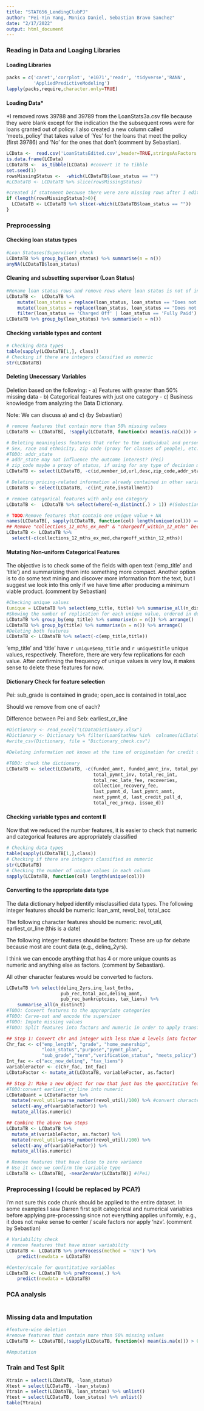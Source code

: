 ```yaml
---
title: "STAT656_LendingClubPJ"
author: "Pei-Yin Yang, Monica Daniel, Sebastian Bravo Sanchez"
date: "2/17/2022"
output: html_document
---
```

### Reading in Data and Loaging Libraries
#### Loading Libraries

```r
packs = c('caret','corrplot', 'e1071','readr', 'tidyverse','RANN',
          'AppliedPredictiveModeling')
lapply(packs,require,character.only=TRUE)
```

#### Loading Data*

*I removed rows 39788 and 39789 from the LoanStats3a.csv file because they were blank except for the indication the the subsequent rows were for loans granted out of policy. I also created a new column called 'meets_policy' that takes value of 'Yes' for the loans that meet the policy (first 39786) and 'No' for the ones that don't (comment by Sebastian).

```r
LCData <-  read.csv('LoanStatsEdited.csv',header=TRUE,stringsAsFactors = FALSE)
is.data.frame(LCData)
LCDataTB <-  as_tibble(LCData) #convert it to tibble
set.seed(1)
rowsMissingStatus <-  -which(LCDataTB$loan_status == "")
#LCDataTB <- LCDataTB %>% slice(rowsMissingStatus)

#created if statement because there were zero missing rows after I edited the csv file
if (length(rowsMissingStatus)>0){
  LCDataTB <- LCDataTB %>% slice(-which(LCDataTB$loan_status == ""))
}
```

### Preprocessing

#### Checking loan status types

```r
#Loan Statuses(Supervisor) check
LCDataTB %>% group_by(loan_status) %>% summarise(n = n())
anyNA(LCDataTB$loan_status)
```

#### Cleaning and subsetting supervisor (Loan Status)

```r
#Rename loan status rows and remove rows where loan status is not of interest
LCDataTB <-  LCDataTB %>% 
    mutate(loan_status = replace(loan_status, loan_status == "Does not meet the credit policy. Status:Charged Off", "Charged Off")) %>% 
    mutate(loan_status = replace(loan_status, loan_status == "Does not meet the credit policy. Status:Fully Paid", "Fully Paid")) %>% 
    filter(loan_status == 'Charged Off' | loan_status == 'Fully Paid') 
LCDataTB %>% group_by(loan_status) %>% summarise(n = n())
```

#### Checking variable types and content

```r
# Checking data types
table(sapply(LCDataTB[1,], class))
# Checking if there are integers classified as numeric
str(LCDataTB)
```

#### Deleting Unecessary Variables

Deletion based on the following:
 - a) Features with greater than 50% missing data
 - b) Categorical features with just one category
 - c) Business knowledge from analyzing the Data Dictionary. 
 
 Note: We can discuss a) and c) (by Sebastian)

```r
# remove features that contain more than 50% missing values
LCDataTB <- LCDataTB[, !sapply(LCDataTB, function(x) mean(is.na(x))) > 0.5]

# Deleting meaningless features that refer to the individual and personal information that is restricted to avoid discrimination:
# Sex, race and ethnicity, zip code (proxy for classes of people), etc.
#TODO: addr_state
# addr_state may not influence the outcome interest? (Pei)
# zip_code maybe a proxy of status, if using for any type of decision making, can lead to a serious discrimination suit (Pei)
LCDataTB <- select(LCDataTB, -c(id,member_id,url,desc,zip_code,addr_state))

# Deleting pricing-related information already contained in other variables: the installment amount is already contained in the debt-to-income (DTI). The interest rate is needed for calculating the installment amount, but it is a result of the credit scoring, not a predictor.
LCDataTB <- select(LCDataTB, -c(int_rate,installment))

# remove categorical features with only one category
LCDataTB <-  LCDataTB %>% select(where(~n_distinct(.) > 1)) #(Sebastian)

# TODO:Remove features that contain one unique value + NA
names(LCDataTB[, sapply(LCDataTB, function(col) length(unique(col))) == 2])
## Remove "collections_12_mths_ex_med" & "chargeoff_within_12_mths" because they have only one unique value and NA
LCDataTB <- LCDataTB %>%
  select(-c(collections_12_mths_ex_med,chargeoff_within_12_mths))

```

#### Mutating Non-uniform Categorical Features

The objective is to check some of the fields with open text ('emp_title' and 'title') and summarizing them into something more compact. Another option is to do some text mining and discover more information from the text, but I suggest we look into this only if we have time after producing a minimum viable product. (comment by Sebastian)

```r
#Checking unique values
(unique = LCDataTB %>% select(emp_title, title) %>% summarise_all(n_distinct))
#Showing the number of replication for each unique value, ordered in descending order
LCDataTB %>% group_by(emp_title) %>% summarise(n = n()) %>% arrange()
LCDataTB %>% group_by(title) %>% summarise(n = n()) %>% arrange()
#Deleting both features
LCDataTB <- LCDataTB %>% select(-c(emp_title,title))
```
'emp_title' and 'title' have `r unique$emp_title` and `r unique$title` unique values, respectively. Therefore, there are very few replications for each value. After confirming the frequency of unique values is very low, it makes sense to delete these features for now.

#### Dictionary Check for feature selection

Pei:
sub_grade is contained in grade; 
open_acc is contained in total_acc

Should we remove from one of each?

Difference between Pei and Seb: earliest_cr_line

```r
#Dictionary <- read_excel("LCDataDictionary.xlsx")
#Dictionary <- Dictionary %>% filter(LoanStatNew %in%  colnames(LCDataTB))
#write_csv(Dictionary, file = "Dictionary_check.csv")

#Deleting information not known at the time of origination for credit decision purposes (we can revisit this later)

#TODO: check the dictionary
LCDataTB <- select(LCDataTB, -c(funded_amnt, funded_amnt_inv, total_pymnt, 
                                total_pymnt_inv, total_rec_int, 
                                total_rec_late_fee, recoveries, 
                                collection_recovery_fee, 
                                last_pymnt_d, last_pymnt_amnt, 
                                next_pymnt_d, last_credit_pull_d, 
                                total_rec_prncp, issue_d))
```


#### Checking variable types and content II

Now that we reduced the number features, it is easier to check that numeric and categorical features are appropriately classified

```r
# Checking data types
table(sapply(LCDataTB[1,],class))
# Checking if there are integers classified as numeric
str(LCDataTB)
# Checking the number of unique values in each column
sapply(LCDataTB, function(col) length(unique(col)))
```

#### Converting to the appropriate data type

The data dictionary helped identify misclassified data types.
The following integer features should be numeric: loan_amt, revol_bal, total_acc

The following character features should be numeric: revol_util, earliest_cr_line (this is a date)

The following integer features should be factors: These are up for debate because most are count data (e.g., delinq_2yrs). 

I think we can encode anything that has 4 or more unique counts as numeric and anything else as factors. (comment by Sebastian).

All other character features would be converted to factors. 

```r
LCDataTB %>% select(delinq_2yrs,inq_last_6mths,
                    pub_rec,total_acc,delinq_amnt,
                    pub_rec_bankruptcies, tax_liens) %>%
    summarise_all(n_distinct)
#TODO: Convert features to the appropriate categories
#TODO: Carve-out and encode the supervisor
#TODO: Impute missing values
#TODO: Split features into factors and numeric in order to apply transformations (center and scale, Box-Cox, etc.) to numeric features

## Step 1: Convert chr and integer with less than 4 levels into factor
Chr_fac <- c("emp_length", "grade", "home_ownership",
             "loan_status","purpose","pymnt_plan",
             "sub_grade","term","verification_status", "meets_policy")
Int_fac <- c("acc_now_delinq", "tax_liens")
variableFactor <- c(Chr_fac, Int_fac)
LCDataFactor <- mutate_at(LCDataTB, variableFactor, as.factor)

## Step 2: Make a new object for now that just has the quantitative features, converting integer type to numeric
#TODO:convert earliest_cr_line into numeric
LCDataQuant = LCDataFactor %>%
  mutate(revol_util=parse_number(revol_util)/100) %>% #convert character of percentage into numeric
  select(-any_of(variableFactor)) %>% 
  mutate_all(as.numeric)

## Combine the above two steps
LCDataTB <- LCDataTB %>% 
  mutate_at(variableFactor, as.factor) %>%
  mutate(revol_util=parse_number(revol_util)/100) %>% 
  select(-any_of(variableFactor)) %>% 
  mutate_all(as.numeric)

# Remove features that have close to zero variance
# Use it once we confirm the variable type
LCDataTB <- LCDataTB[, -nearZeroVar(LCDataTB)] #(Pei)
```

### Preprocessing I (could be replaced by PCA?)

I'm not sure this code chunk should be applied to the entire dataset. In some examples I saw Darren first split categorical and numerical variables before applying pre-processing since not everything applies uniformly, e.g., it does not make sense to center / scale factors nor apply 'nzv'. (comment by Sebastian)

```r
# Variability check
# remove features that have minor variability
LCDataTB <- LCDataTB %>% preProcess(method = 'nzv') %>%
    predict(newdata = LCDataTB)

#Center/scale for quantitative variables
LCDataTB <- LCDataTB %>% preProcess(.) %>%
    predict(newdata = LCDataTB)
```

### PCA analysis

```r

```


### Missing data and Imputation

```r
#feature-wise deletion
#remove features that contain more than 50% missing values
LCDataTB <- LCDataTB[,!sapply(LCDataTB, function(x) mean(is.na(x))) > 0.5]

#Amputation

```

### Train and Test Split

```r
Xtrain = select(LCDataTB, -loan_status)
Xtest = select(LCDataTB, -loan_status)
Ytrain = select(LCDataTB, loan_status) %>% unlist()
Ytest = select(LCDataTB, loan_status) %>% unlist()
table(Ytrain)

```
